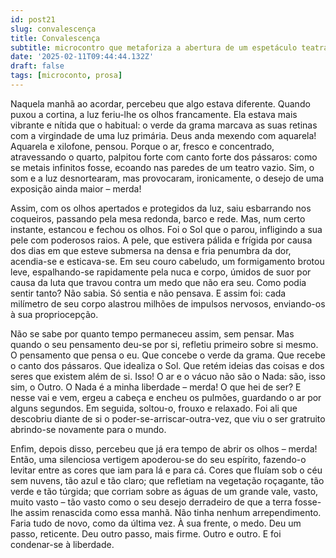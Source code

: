 ```yaml
---
id: post21
slug: convalescença
title: Convalescença
subtitle: microcontro que metaforiza a abertura de um espetáculo teatral
date: '2025-02-11T09:44:44.132Z'
draft: false
tags: [microconto, prosa]
---
```

Naquela manhã ao acordar, percebeu que algo estava diferente. 
Quando puxou a cortina, a luz feriu-lhe os olhos francamente. Ela estava mais
vibrante e nítida que o habitual: o verde da grama marcava as suas retinas
com a virgindade de uma luz primária.
Deus anda mexendo com aquarela! Aquarela e xilofone, pensou. Porque o ar,
fresco e concentrado, atravessando o quarto, palpitou forte com canto forte dos pássaros:
como se metais infinitos fosse, ecoando nas paredes de um teatro vazio. 
Sim, o som e a luz desnortearam, mas 
provocaram, ironicamente, o desejo de uma exposição ainda maior – merda! 

Assim, com os olhos apertados e protegidos da luz, saiu esbarrando nos 
coqueiros, passando pela mesa redonda, barco e rede. Mas, num certo instante, 
estancou e fechou os olhos. Foi o Sol que o parou, infligindo a sua pele com poderosos raios.
A pele, que estivera pálida e frígida por causa dos 
dias em que esteve submersa na densa e fria penumbra da dor, acendia-se e esticava-se. 
Em seu couro cabeludo, um formigamento brotou leve, espalhando-se rapidamente
pela nuca e corpo, úmidos de suor por causa da luta que travou contra um medo que
não era seu. Como podia sentir tanto? Não sabia. Só sentia e não pensava. 
E assim foi: cada milímetro de seu corpo alastrou milhões de impulsos 
nervosos, enviando-os à sua propriocepção. 

Não se sabe por quanto tempo permaneceu assim, sem pensar.
Mas quando o seu pensamento deu-se por si, refletiu primeiro sobre si mesmo. 
O pensamento que pensa o eu. Que concebe o verde da grama. 
Que recebe o canto dos pássaros. Que idealiza o Sol. 
Que retém ideias das coisas e dos seres que existem além de si. 
Isso! O ar e o vácuo não são o Nada: são, isso sim, o Outro. O Nada
é a minha liberdade – merda! O que hei de ser?
E nesse vai e vem, ergeu a cabeça e encheu os pulmões, guardando o 
ar por alguns segundos. Em seguida, soltou-o, frouxo e relaxado.
Foi ali que descobriu diante de si o poder-se-arriscar-outra-vez, 
que viu o ser gratruito abrindo-se novamente para o mundo.

Enfim, depois disso, percebeu que já era tempo de abrir os olhos – merda! 
Então, uma silenciosa vertigem apoderou-se do seu espírito, 
fazendo-o levitar entre as cores que iam para lá e para cá. 
Cores que fluíam sob o céu sem nuvens, tão azul e tão claro; que refletiam na
vegetação roçagante, tão verde e tão túrgida; que
corriam sobre as águas de um grande vale, vasto, muito vasto – 
tão vasto como o seu desejo derradeiro de que a terra fosse-lhe assim 
renascida como essa manhã. Não tinha nenhum arrependimento. 
Faria tudo de novo, como da última vez. À sua frente, o medo.
Deu um passo, reticente. Deu outro passo, mais firme. Outro e outro.
E foi condenar-se à liberdade.